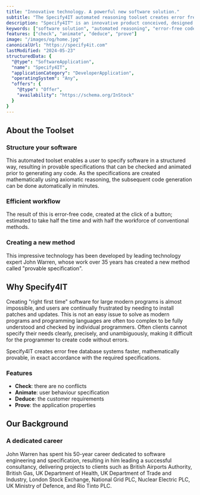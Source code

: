 ```yaml
---
title: "Innovative technology. A powerful new software solution."
subtitle: "The Specify4IT automated reasoning toolset creates error free code from provable specifications."
description: "Specify4IT™ is an innovative product conceived, designed and built specifically for developers who want to create relational database software right first time."
keywords: ["software solution", "automated reasoning", "error-free code", "database software", "software specification", "axiomatic reasoning"]
features: ["check", "animate", "deduce", "prove"]
image: "/images/og/home.jpg"
canonicalUrl: "https://specify4it.com"
lastModified: "2024-05-23"
structuredData: {
  "@type": "SoftwareApplication",
  "name": "Specify4IT",
  "applicationCategory": "DeveloperApplication",
  "operatingSystem": "Any",
  "offers": {
    "@type": "Offer",
    "availability": "https://schema.org/InStock"
  }
}
---
```


## About the Toolset

### Structure your software
This automated toolset enables a user to specify software in a structured way, resulting in provable specifications that can be checked and animated prior to generating any code. As the specifications are created mathematically using axiomatic reasoning, the subsequent code generation can be done automatically in minutes.

### Efficient workflow
The result of this is error-free code, created at the click of a button; estimated to take half the time and with half the workforce of conventional methods.

### Creating a new method
This impressive technology has been developed by leading technology expert John Warren, whose work over 35 years has created a new method called "provable specification".

## Why Specify4IT

Creating "right first time" software for large modern programs is almost impossible, and users are continually frustrated by needing to install patches and updates. This is not an easy issue to solve as modern programs and programming languages are often too complex to be fully understood and checked by individual programmers. Often clients cannot specify their needs clearly, precisely, and unambiguously, making it difficult for the programmer to create code without errors.

Specify4IT creates error free database systems faster, mathematically provable, in exact accordance with the required specifications.

### Features
- **Check**: there are no conflicts
- **Animate**: user behaviour specification
- **Deduce**: the customer requirements
- **Prove**: the application properties

## Our Background

### A dedicated career
John Warren has spent his 50-year career dedicated to software engineering and specification, resulting in him leading a successful consultancy, delivering projects to clients such as British Airports Authority, British Gas, UK Department of Health, UK Department of Trade and Industry, London Stock Exchange, National Grid PLC, Nuclear Electric PLC, UK Ministry of Defence, and Rio Tinto PLC.
